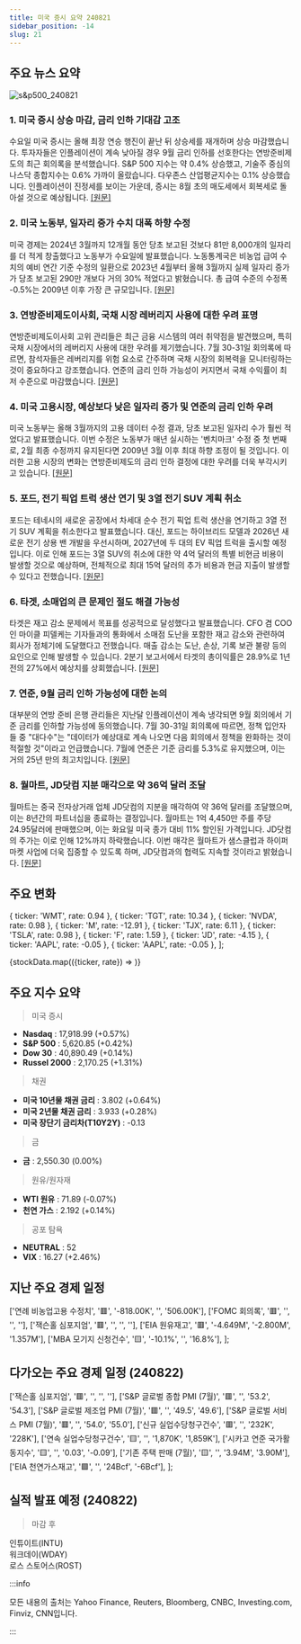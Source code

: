 ```yaml
---
title: 미국 증시 요약 240821
sidebar_position: -14
slug: 21
---
```


## 주요 뉴스 요약

![s&p500_240821](/map/240821.png)

### 1. **미국 증시 상승 마감, 금리 인하 기대감 고조**

수요일 미국 증시는 올해 최장 연승 행진이 끝난 뒤 상승세를 재개하며 상승 마감했습니다. 투자자들은 인플레이션이 계속 낮아질 경우 9월 금리 인하를 선호한다는 연방준비제도의 최근 회의록을 분석했습니다. S&P 500 지수는 약 0.4% 상승했고, 기술주 중심의 나스닥 종합지수는 0.6% 가까이 올랐습니다. 다우존스 산업평균지수는 0.1% 상승했습니다. 인플레이션이 진정세를 보이는 가운데, 증시는 8월 초의 매도세에서 회복세로 돌아설 것으로 예상됩니다. [[원문]](https://finance.yahoo.com/news/stock-market-today-sp-500-nasdaq-resume-climb-as-fed-minutes-signal-likely-september-rate-cut-200436120.html)

### 2. **미국 노동부, 일자리 증가 수치 대폭 하향 수정**

미국 경제는 2024년 3월까지 12개월 동안 당초 보고된 것보다 81만 8,000개의 일자리를 더 적게 창출했다고 노동부가 수요일에 발표했습니다. 노동통계국은 비농업 급여 수치의 예비 연간 기준 수정의 일환으로 2023년 4월부터 올해 3월까지 실제 일자리 증가가 당초 보고된 290만 개보다 거의 30% 적었다고 밝혔습니다. 총 급여 수준의 수정폭 -0.5%는 2009년 이후 가장 큰 규모입니다. [[원문]](https://www.cnbc.com/2024/08/21/nonfarm-payroll-growth-revised-down-by-818000-labor-department-says.html)

### 3. **연방준비제도이사회, 국채 시장 레버리지 사용에 대한 우려 표명**

연방준비제도이사회 고위 관리들은 최근 금융 시스템의 여러 취약점을 발견했으며, 특히 국채 시장에서의 레버리지 사용에 대한 우려를 제기했습니다. 7월 30-31일 회의록에 따르면, 참석자들은 레버리지를 위험 요소로 간주하며 국채 시장의 회복력을 모니터링하는 것이 중요하다고 강조했습니다. 연준의 금리 인하 가능성이 커지면서 국채 수익률이 최저 수준으로 마감했습니다. [[원문]](https://www.marketwatch.com/story/fed-minutes-flag-treasury-market-leverage-as-a-risk-to-financial-stability-8133fa58)

### 4. **미국 고용시장, 예상보다 낮은 일자리 증가 및 연준의 금리 인하 우려**

미국 노동부는 올해 3월까지의 고용 데이터 수정 결과, 당초 보고된 일자리 수가 훨씬 적었다고 발표했습니다. 이번 수정은 노동부가 매년 실시하는 '벤치마크' 수정 중 첫 번째로, 2월 최종 수정까지 유지된다면 2009년 3월 이후 최대 하향 조정이 될 것입니다. 이러한 고용 시장의 변화는 연방준비제도의 금리 인하 결정에 대한 우려를 더욱 부각시키고 있습니다. [[원문]](https://www.reuters.com/markets/us/us-job-growth-year-through-march-was-far-less-than-estimated-2024-08-21/)

### 5. **포드, 전기 픽업 트럭 생산 연기 및 3열 전기 SUV 계획 취소**

포드는 테네시의 새로운 공장에서 차세대 순수 전기 픽업 트럭 생산을 연기하고 3열 전기 SUV 계획을 취소한다고 발표했습니다. 대신, 포드는 하이브리드 모델과 2026년 새로운 전기 상용 밴 개발을 우선시하며, 2027년에 두 대의 EV 픽업 트럭을 출시할 예정입니다. 이로 인해 포드는 3열 SUV의 취소에 대한 약 4억 달러의 특별 비현금 비용이 발생할 것으로 예상하며, 전체적으로 최대 15억 달러의 추가 비용과 현금 지출이 발생할 수 있다고 전했습니다. [[원문]](https://www.cnbc.com/2024/08/21/ford-delays-new-ev-plant-cancels-electric-three-row-suv.html)

### 6. **타겟, 소매업의 큰 문제인 절도 해결 가능성**

타겟은 재고 감소 문제에서 목표를 성공적으로 달성했다고 발표했습니다. CFO 겸 COO인 마이클 피델케는 기자들과의 통화에서 소매점 도난을 포함한 재고 감소와 관련하여 회사가 정체기에 도달했다고 전했습니다. 매출 감소는 도난, 손상, 기록 보관 불량 등의 요인으로 인해 발생할 수 있습니다. 2분기 보고서에서 타겟의 총이익률은 28.9%로 1년 전의 27%에서 예상치를 상회했습니다. [[원문]](https://finance.yahoo.com/news/target-may-have-solved-one-of-retails-biggest-problems-theft-103150947.html)

### 7. **연준, 9월 금리 인하 가능성에 대한 논의**

대부분의 연방 준비 은행 관리들은 지난달 인플레이션이 계속 냉각되면 9월 회의에서 기준 금리를 인하할 가능성에 동의했습니다. 7월 30-31일 회의록에 따르면, 정책 입안자들 중 "대다수"는 "데이터가 예상대로 계속 나오면 다음 회의에서 정책을 완화하는 것이 적절할 것"이라고 언급했습니다. 7월에 연준은 기준 금리를 5.3%로 유지했으며, 이는 거의 25년 만의 최고치입니다. [[원문]](https://finance.yahoo.com/news/fed-minutes-most-officials-favored-181738745.html)

### 8. **월마트, JD닷컴 지분 매각으로 약 36억 달러 조달**

월마트는 중국 전자상거래 업체 JD닷컴의 지분을 매각하여 약 36억 달러를 조달했으며, 이는 8년간의 파트너십을 종료하는 결정입니다. 월마트는 1억 4,450만 주를 주당 24.95달러에 판매했으며, 이는 화요일 미국 종가 대비 11% 할인된 가격입니다. JD닷컴의 주가는 이로 인해 12%까지 하락했습니다. 이번 매각은 월마트가 샘스클럽과 하이퍼마켓 사업에 더욱 집중할 수 있도록 하며, JD닷컴과의 협력도 지속할 것이라고 밝혔습니다. [[원문]](https://finance.yahoo.com/news/walmart-seeking-3-74-billion-224652938.html)

## 주요 변화

  { ticker: 'WMT', rate: 0.94 },
  { ticker: 'TGT', rate: 10.34 },
  { ticker: 'NVDA', rate: 0.98 },
  { ticker: 'M', rate: -12.91 },
  { ticker: 'TJX', rate: 6.11 },
  { ticker: 'TSLA', rate: 0.98 },
  { ticker: 'F', rate: 1.59 },
  { ticker: 'JD', rate: -4.15 },
  { ticker: 'AAPL', rate: -0.05 },
  { ticker: 'AAPL', rate: -0.05 },
];

{stockData.map(({ticker, rate}) => <StockCardMini key={ticker} ticker={ticker} rate={rate}></StockCardMini>)}

## 주요 지수 요약

> 미국 증시

- **Nasdaq** : 17,918.99 (+0.57%)
- **S&P 500** : 5,620.85 (+0.42%)
- **Dow 30** : 40,890.49 (+0.14%)
- **Russel 2000** : 2,170.25 (+1.31%)

> 채권

- **미국 10년물 채권 금리** : 3.802 (+0.64%)
- **미국 2년물 채권 금리** : 3.933 (+0.28%)
- **미국 장단기 금리차(T10Y2Y)** : -0.13

> 금

- **금** : 2,550.30 (0.00%)

> 원유/원자재

- **WTI 원유** : 71.89 (-0.07%)
- **천연 가스** : 2.192 (+0.14%)

> 공포 탐욕

- **NEUTRAL** : 52
- **VIX** : 16.27 (+2.46%)

## 지난 주요 경제 일정

  ['연례 비농업고용 수정치', '🟥', '-818.00K', '', '506.00K'],
  ['FOMC 회의록', '🟥', '', '', ''],
  ['잭슨홀 심포지엄', '🟥', '', '', ''],
  ['EIA 원유재고', '🟥', '-4.649M', '-2.800M', '1.357M'],
  ['MBA 모기지 신청건수', '🟨', '-10.1%', '', '16.8%'],
];

<EconomicCalendar data={eventsData} />

## 다가오는 주요 경제 일정 (240822)

  ['잭슨홀 심포지엄', '🟥', '', '', ''],
  ['S&P 글로벌 종합 PMI (7월)', '🟥', '', '53.2', '54.3'],
  ['S&P 글로벌 제조업 PMI (7월)', '🟥', '', '49.5', '49.6'],
  ['S&P 글로벌 서비스 PMI (7월)', '🟥', '', '54.0', '55.0'],
  ['신규 실업수당청구건수', '🟥', '', '232K', '228K'],
  ['연속 실업수당청구건수', '🟨', '', '1,870K', '1,859K'],
  ['시카고 연준 국가활동지수', '🟨', '', '0.03', '-0.09'],
  ['기존 주택 판매 (7월)', '🟨', '', '3.94M', '3.90M'],
  ['EIA 천연가스재고', '🟩', '', '24Bcf', '-6Bcf'],
];

<EconomicCalendar data={nextEventsData} />

## 실적 발표 예정 (240822)

> 마감 후

인튜이트(INTU)  
워크데이(WDAY)  
로스 스토어스(ROST)

:::info

모든 내용의 출처는 Yahoo Finance, Reuters, Bloomberg, CNBC, Investing.com, Finviz, CNN입니다.

:::
